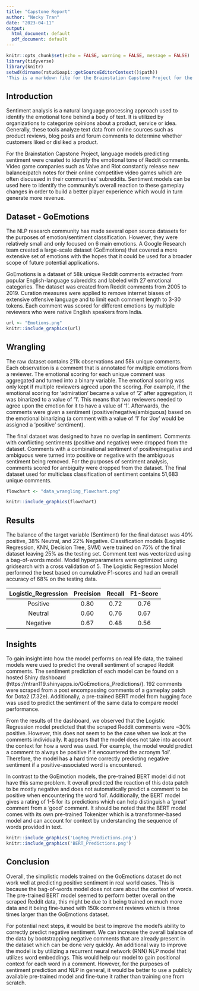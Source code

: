 ```yaml
---
title: "Capstone Report"
author: "Necky Tran"
date: "2023-04-11"
output:
  html_document: default
  pdf_document: default
---
```


```r
knitr::opts_chunk$set(echo = FALSE, warning = FALSE, message = FALSE)
library(tidyverse)
library(knitr)
setwd(dirname(rstudioapi::getSourceEditorContext()$path))
'This is a markdown file for the Brainstation Capstone Project for the purposes of data visualization and report generation. With the loaded libraries anyone should be able to run this file and generate the report. This was was written in R-4.2.1'

```

## Introduction

Sentiment analysis is a natural language processing approach used to identify the emotional tone behind a body of text. It is utilized by organizations to categorize opinions about a product, service or idea. Generally, these tools analyze text data from online sources such as product reviews, blog posts and forum comments to determine whether customers liked or disliked a product. 

For the Brainstation Capstone Project, language models predicting sentiment were created to identify the emotional tone of Reddit comments. Video game companies such as Valve and Riot constantly release new balance/patch notes for their online competitive video games which are often discussed in their communities' subreddits. Sentiment models can be used here to identify the community's overall reaction to these gameplay changes in order to build a better player experience which would in turn generate more revenue. 


## Dataset - GoEmotions

The NLP research community has made several open source datasets for the purposes of emotion/sentiment classification. However, they were relatively small and only focused on 6 main emotions. A Google Research team created a large-scale dataset (GoEmotions) that covered a more extensive set of emotions with the hopes that it could be used for a broader scope of future potential applications.

GoEmotions is a dataset of 58k unique Reddit comments extracted from popular English-language subreddits and labeled with 27 emotional categories. The dataset was created from Reddit comments from 2005 to 2019. Curation measures were applied to remove internet biases of extensive offensive language and to limit each comment length to 3-30 tokens. Each comment was scored for different emotions by multiple reviewers who were native English speakers from India. 


```r
url <- "Emotions.png"
knitr::include_graphics(url)

```

## Wrangling

The raw dataset contains 211k observations and 58k unique comments. Each observation is a comment that is annotated for multiple emotions from a reviewer. The emotional scoring for each unique comment was aggregated and turned into a binary variable. The emotional scoring was only kept if multiple reviewers agreed upon the scoring. For example, if the emotional scoring for ‘admiration’ became a value of ‘2’ after aggregation, it was binarized to a value of ‘1’. This means that two reviewers needed to agree upon the emotion for it to have a value of  ‘1’. Afterwards, the comments were given a sentiment (positive/negative/ambiguous) based on the emotional binarizing (a comment with a value of ‘1’ for ‘Joy’ would be assigned a ‘positive’ sentiment). 

The final dataset was designed to have no overlap in sentiment. Comments with conflicting sentiments (positive and negative) were dropped from the dataset. Comments with a combinational sentiment of positive/negative and ambiguous were turned into positive or negative with the ambiguous sentiment being removed. For the purposes of sentiment analysis, comments scored for ambiguity were dropped from the dataset. The final dataset used for multiclass classification of sentiment contains 51,683 unique comments. 


```r
flowchart <- "data_wrangling_flowchart.png"

knitr::include_graphics(flowchart)

```

## Results

The balance of the target variable (Sentiment) for the final dataset was 40% positive, 38% Neutral, and 22% Negative. Classification models (Logistic Regression, KNN, Decision Tree, SVM) were trained on 75% of the final dataset leaving 25% as the testing set. Comment text was vectorized using a bag-of-words model. Model hyperparameters were optimized using gridsearch with a cross validation of 5. The Logistic Regression Model performed the best based on cumulative F1-scores and had an overall accuracy of 68% on the testing data. 


| Logistic_Regression | Precision | Recall | F1-Score |
|:-------------------:|:---------:|:------:|:--------:|
|       Positive      |    0.80   |  0.72  |   0.76   |
|       Neutral       |    0.60   |  0.76  |   0.67   |
|       Negative      |    0.67   |  0.48  |   0.56   |

## Insights
To gain insight into how the model performs on real life data, the trained models were used to predict the overall sentiment of scraped Reddit comments. The sentiment prediction of each model can be found on a hosted Shiny dashboard (https://ntran119.shinyapps.io/GoEmotions_Predictions/). 192 comments were scraped from a post encompassing comments of a gameplay patch for Dota2 (7.32e). Additionally, a pre-trained BERT model from hugging face was used to predict the sentiment of the same data to compare model performance.

From the results of the dashboard, we observed that the Logistic Regression model predicted that the scraped Reddit comments were ~30% positive. However, this does not seem to be the case when we look at the comments individually. It appears that the model does not take into account the context for how a word was used. For example, the model would predict a comment to always be positive if it encountered the acronym ‘lol’. Therefore, the model has a hard time correctly predicting negative sentiment if a positive-associated word is encountered. 

In contrast to the GoEmotion models, the pre-trained BERT model did not have this same problem. It overall predicted the reaction of this dota patch to be mostly negative and does not automatically predict a comment to be positive when encountering the word ‘lol’. Additionally, the BERT model gives a rating of 1-5 for its predictions which can help distinguish a ‘great’ comment from a ‘good’ comment. It should be noted that the BERT model comes with its own pre-trained Tokenizer which is a transformer-based model and can account for context by understanding the sequence of words provided in text.



```r

knitr::include_graphics('LogReg_Predictions.png')
knitr::include_graphics('BERT_Predictions.png')
```

## Conclusion

Overall, the simplistic models trained on the GoEmotions dataset do not work well at predicting positive sentiment in real world cases. This is because the bag-of-words model does not care about the context of words. The pre-trained BERT model seemed to perform better overall on the scraped Reddit data, this might be due to it being trained on much more data and it being fine-tuned with 150k comment reviews which is three times larger than the GoEmotions dataset. 

For potential next steps, it would be best to improve the model’s ability to correctly predict negative sentiment. We can increase the overall balance of the data by bootstrapping negative comments that are already present in the dataset which can be done very quickly. An additional way to improve the model is by utilizing a recurrent neural network (RNN) NLP model that utilizes word embeddings. This would help our model to gain positional context for each word in a comment. However, for the purposes of sentiment prediction and NLP in general, it would be better to use a publicly available pre-trained model and fine-tune it rather than training one from scratch. 



